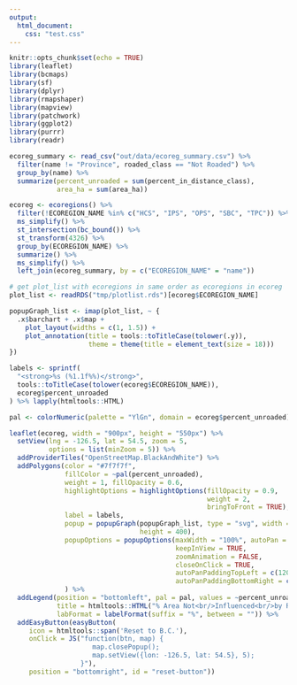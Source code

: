 ```yaml
---
output:
  html_document:
    css: "test.css"
---
```


```r
knitr::opts_chunk$set(echo = TRUE)
library(leaflet)
library(bcmaps)
library(sf)
library(dplyr)
library(rmapshaper)
library(mapview)
library(patchwork)
library(ggplot2)
library(purrr)
library(readr)

ecoreg_summary <- read_csv("out/data/ecoreg_summary.csv") %>% 
  filter(name != "Province", roaded_class == "Not Roaded") %>% 
  group_by(name) %>% 
  summarize(percent_unroaded = sum(percent_in_distance_class), 
            area_ha = sum(area_ha))

ecoreg <- ecoregions() %>% 
  filter(!ECOREGION_NAME %in% c("HCS", "IPS", "OPS", "SBC", "TPC")) %>% 
  ms_simplify() %>% 
  st_intersection(bc_bound()) %>% 
  st_transform(4326) %>% 
  group_by(ECOREGION_NAME) %>% 
  summarize() %>% 
  ms_simplify() %>% 
  left_join(ecoreg_summary, by = c("ECOREGION_NAME" = "name"))

# get plot_list with ecoregions in same order as ecoregions in ecoreg
plot_list <- readRDS("tmp/plotlist.rds")[ecoreg$ECOREGION_NAME]

popupGraph_list <- imap(plot_list, ~ {
  .x$barchart + .x$map +
    plot_layout(widths = c(1, 1.5)) +
    plot_annotation(title = tools::toTitleCase(tolower(.y)),
                    theme = theme(title = element_text(size = 18)))
})
```


```r
labels <- sprintf(
  "<strong>%s (%1.1f%%)</strong>",
  tools::toTitleCase(tolower(ecoreg$ECOREGION_NAME)), 
  ecoreg$percent_unroaded
) %>% lapply(htmltools::HTML)

pal <- colorNumeric(palette = "YlGn", domain = ecoreg$percent_unroaded)
```

```r
leaflet(ecoreg, width = "900px", height = "550px") %>% 
  setView(lng = -126.5, lat = 54.5, zoom = 5, 
          options = list(minZoom = 5)) %>% 
  addProviderTiles("OpenStreetMap.BlackAndWhite") %>% 
  addPolygons(color = "#7f7f7f",
              fillColor = ~pal(percent_unroaded),
              weight = 1, fillOpacity = 0.6,
              highlightOptions = highlightOptions(fillOpacity = 0.9,
                                                  weight = 2,
                                                  bringToFront = TRUE), 
              label = labels,
              popup = popupGraph(popupGraph_list, type = "svg", width = 700, 
                                 height = 400),
              popupOptions = popupOptions(maxWidth = "100%", autoPan = TRUE,
                                          keepInView = TRUE, 
                                          zoomAnimation = FALSE,
                                          closeOnClick = TRUE, 
                                          autoPanPaddingTopLeft = c(120, 10), 
                                          autoPanPaddingBottomRight = c(10,10))
              ) %>% 
  addLegend(position = "bottomleft", pal = pal, values = ~percent_unroaded, 
            title = htmltools::HTML("% Area Not<br/>Influenced<br/>by Roads"), 
            labFormat = labelFormat(suffix = "%", between = "")) %>% 
  addEasyButton(easyButton(
     icon = htmltools::span('Reset to B.C.'),
     onClick = JS("function(btn, map) { 
                     map.closePopup();
                     map.setView({lon: -126.5, lat: 54.5}, 5);
                  }"), 
     position = "bottomright", id = "reset-button"))
```

